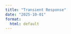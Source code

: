 ```yaml
---
title: "Transient Response"
date: "2025-10-01"
format:
  html: default
---
```


<!-- <iframe src="https://mlp6.pages.oit.duke.edu/bme253-labs/BME253_impedance_hout.pdf" width="100%" height="800px" style="border:none;">
</iframe> -->